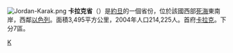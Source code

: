 {{Multiple issues|
{{Expand language|1=en|time=2022-02-16T02:18:33+00:00}}
{{Unreferenced|time=2022-02-16T02:18:33+00:00}}
}}
[[File:Jordan-Karak.png|right]]
'''卡拉克省'''（{{lang-ar|محافظة الكرك|}}）是[[約旦|約旦]]的一個省份，位於該國西部[[死海|死海]]東南岸，西鄰[[以色列|以色列]]。面積3,495平方公里，2004年人口214,225人。首府[[卡拉克|卡拉克]]。下分7區。

{{約旦行政區劃}}

[[Category:約旦行政區劃|K]]